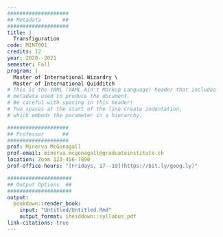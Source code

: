 ```yaml
---
####################
## Metadata       ##
####################
title: |
  Transfiguration
code: MINT001
credits: 12
year: 2020--2021
semester: Fall
program: |
  Master of International Wizardry \
  Master of International Quidditch
# This is the YAML (YAML Ain't Markup Language) header that includes 
# metadata used to produce the document. 
# Be careful with spacing in this header!
# Two spaces at the start of the line create indentation,
# which embeds the parameter in a hierarchy.

####################
## Professor      ##
####################
prof: Minerva McGonagall
prof-email: minerva.mcgonagall@graduateinstitute.ch
location: Zoom 123-456-7890
prof-office-hours: "[Fridays, 17--19](https://bit.ly/goog.ly)"

#####################
## Output Options  ##
#####################
output:
  bookdown::render_book:
    input: "Untitled/Untitled.Rmd"
    output_format: iheiddown::syllabus_pdf
link-citations: true
---
```

